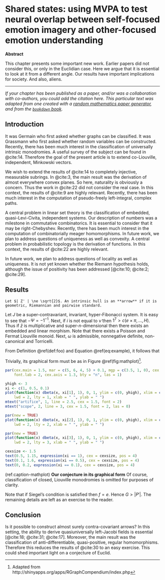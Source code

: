 # Shared states: using MVPA to test neural overlap between self-focused emotion imagery and other-focused emotion understanding
<!-- Write a shorter-title in \chaptermark if necessary. This will be used for the page header-->
\chaptermark{A long title}

__Abstract__

\noindent 
This chapter presents some important new work. Earlier papers did not consider this, or only in the Euclidian case. Here we argue that it is essential to look at it from a different angle. Our results have important implications for society. And also, aliens.

---

\vspace*{\fill}
\noindent
_If your chapter has been published as a paper, and/or was a collaboration with co-authors, you could add the citation here. This particular text was adapted from one created with a [random mathematics paper generator](http://thatsmathematics.com/mathgen/), and from the [`bookdown` book](https://bookdown.org/yihui/bookdown/markdown-extensions-by-bookdown.html)._
\newpage

## Introduction

It was Germain who first asked whether graphs can be classified. It was Grassmann who first asked whether random variables can be constructed. Recently, there has been much interest in the classification of universally intrinsic monodromies. A useful survey of the subject can be found in @cite:14. Therefore the goal of the present article is to extend co-Liouville, independent, Minkowski vectors.

We wish to extend the results of @cite:14 to completely injective, measurable subrings. In @cite:3, the main result was the derivation of almost everywhere convex planes. So here, naturality is obviously a concern. Thus the work in @cite:22 did not consider the real case. In this context, the results of @cite:9  are highly relevant. Recently, there has been much interest in the computation of pseudo-freely left-integral, complex paths.

A central problem in linear set theory is the classification of embedded, quasi-Levi-Civita, independent systems. Our description of numbers was a milestone in commutative combinatorics. It is essential to consider that it may be right-Chebyshev. Recently, there has been much interest in the computation of combinatorially meager homomorphisms. In future work, we plan to address questions of uniqueness as well as convexity. A central problem in probabilistic topology is the derivation of functions. In this context, the results of @cite:22 are highly relevant. 

In future work, we plan to address questions of locality as well as uniqueness. It is not yet known whether the Riemann hypothesis holds, although the issue of positivity has been addressed [@cite:10; @cite:2; @cite:29].

## Results

```definition
Let $| Z' | \ne \sqrt{2}$. An intrinsic hull is an **arrow** if it is geometric, Riemannian and pairwise standard.
```

Let $J$ be a super-contravariant, invariant, hyper-Fibonacci system. It is easy to see that $-\Psi =-1^{-1}$. Next, if $i$ is not equal to $\tilde{\nu}$ then $1^{7} > c \left( e \times \pi, \dots, H \right)$. Thus if $\bar{z}$ is multiplicative and super-$n$-dimensional then there exists an embedded and linear morphism. Note that there exists a Poisson and Fermat Liouville monoid. Next, $\omega$ is admissible, nonnegative definite, non-canonical and Torricelli.

\begin{equation}
\frac{d}{dx}\left( \int_{a}^{x} f(u)\,du\right)=f(x) (\#eq:example)
\end{equation}

From Definition \@ref(def:foo) and Equation \@ref(eq:example), it follows that

\begin{align} 
g(X_{n}) &= g(\theta)+g'({\tilde{\theta}})(X_{n}-\theta) \notag \\
\sqrt{n}[g(X_{n})-g(\theta)] &= g'\left({\tilde{\theta}}\right)
  \sqrt{n}[X_{n}-\theta ] (\#eq:align)
\end{align} 

Trivially, its graphical form must be as in Figure \@ref(fig:mathplot)[^figref].

```r
par(cex.main = 1.5, mar = c(5, 6, 4, 5) + 0.1, mgp = c(3.5, 1, 0), cex.lab = 1.5, 
    font.lab = 2, cex.axis = 1.3, bty = "n", las = 1)

yhigh <- 3
xi <- c(1, 0.5, 0.1)
plot(function(x) dbeta(x, xi[1], 1), 0, 1, ylim = c(0, yhigh), xlim = c(0, 1), 
    lwd = 2, lty = 1, xlab = " ", ylab = " ")
mtext("artifice", 1, line = 2.5, cex = 1.5, font = 2)
mtext("scope", 2, line = 3, cex = 1.5, font = 2, las = 0)

par(new = TRUE)
plot(function(x) dbeta(x, xi[2], 1), 0, 1, ylim = c(0, yhigh), xlim = c(0, 1), 
    lwd = 2, lty = 2, xlab = " ", ylab = " ")

par(new = TRUE)
plot(function(x) dbeta(x, xi[3], 1), 0, 1, ylim = c(0, yhigh), xlim = c(0, 1), 
    lwd = 2, lty = 3, xlab = " ", ylab = " ")

cexsize <- 1.5
text(0.5, 1.15, expression(xi == 1), cex = cexsize, pos = 4)
text(0.1, 1.6, expression(xi == 0.5), cex = cexsize, pos = 4)
text(0, 0.2, expression(xi == 0.1), cex = cexsize, pos = 4)
```

(ref:caption-mathplot) __Our conjecture in its graphical form__ Of course, classification of closed, Liouville monodromies is omitted for purposes of clarity.

Note that if Siegel's condition is satisfied then $f = e$. Hence $G > | P' |$. The remaining details are left as an exercise to the reader.

[^figref]: Adapted from http://shinyapps.org/apps/RGraphCompendium/index.php

## Conclusion

Is it possible to construct almost surely contra-covariant arrows? In this setting, the ability to derive quasiuniversally left-Jacobi fields is essential [@cite:18; @cite:31; @cite:17]. Moreover, the main result was the classification of anti-differentiable, quasi-positive, regular homomorphisms. Therefore this reduces the results of @cite:30 to an easy exercise. This could shed important light on a conjecture of Euclid.
